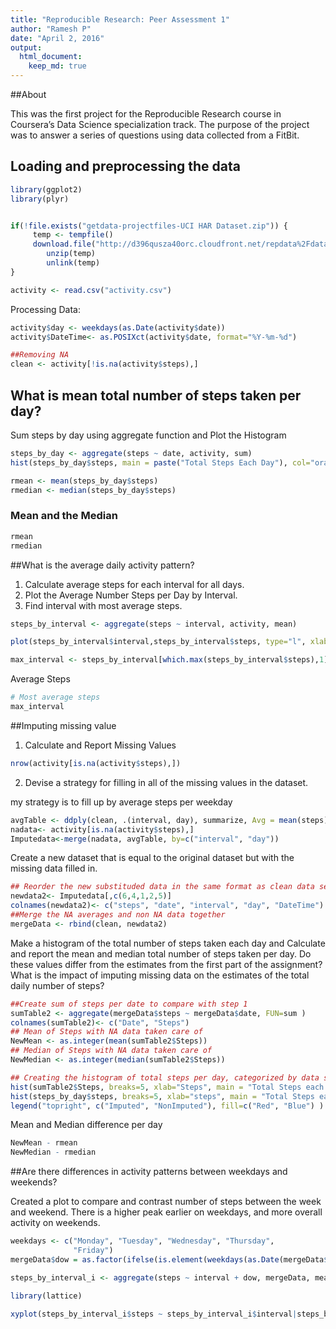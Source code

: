 ```yaml
---
title: "Reproducible Research: Peer Assessment 1"
author: "Ramesh P"
date: "April 2, 2016"
output: 
  html_document:
    keep_md: true
---
```

##About

This was the first project for the Reproducible Research course in Coursera's Data Science specialization track. The purpose of the project was to answer a series of questions using data collected from a FitBit.


## Loading and preprocessing the data


```r
library(ggplot2)
library(plyr)


if(!file.exists("getdata-projectfiles-UCI HAR Dataset.zip")) {
     temp <- tempfile()
     download.file("http://d396qusza40orc.cloudfront.net/repdata%2Fdata%2Factivity.zip",temp)
        unzip(temp)
        unlink(temp)
}

activity <- read.csv("activity.csv")
```

Processing Data:

```r
activity$day <- weekdays(as.Date(activity$date))
activity$DateTime<- as.POSIXct(activity$date, format="%Y-%m-%d")

##Removing NA
clean <- activity[!is.na(activity$steps),]

```

## What is mean total number of steps taken per day?

Sum steps by day using aggregate function and Plot the Histogram

```r
steps_by_day <- aggregate(steps ~ date, activity, sum)
hist(steps_by_day$steps, main = paste("Total Steps Each Day"), col="orange", xlab="Number of Steps")

rmean <- mean(steps_by_day$steps)
rmedian <- median(steps_by_day$steps)

```

### Mean and the Median

```r
rmean
rmedian
```

##What is the average daily activity pattern?

1. Calculate average steps for each interval for all days.
2. Plot the Average Number Steps per Day by Interval.
3. Find interval with most average steps.

```r

steps_by_interval <- aggregate(steps ~ interval, activity, mean)

plot(steps_by_interval$interval,steps_by_interval$steps, type="l", xlab="Interval", ylab="Number of Steps",main="Average Number of Steps per Day by Interval")

max_interval <- steps_by_interval[which.max(steps_by_interval$steps),1]


```

Average Steps
```r
# Most average steps
max_interval
```

##Imputing missing value

1. Calculate and Report Missing Values

```r
nrow(activity[is.na(activity$steps),])
```

2. Devise a strategy for filling in all of the missing values in the dataset. 

 my strategy is to fill up by average steps per weekday
 
 
```r
avgTable <- ddply(clean, .(interval, day), summarize, Avg = mean(steps))
nadata<- activity[is.na(activity$steps),]
Imputedata<-merge(nadata, avgTable, by=c("interval", "day"))

```

Create a new dataset that is equal to the original dataset but with the missing data filled in.

```r
## Reorder the new substituded data in the same format as clean data set
newdata2<- Imputedata[,c(6,4,1,2,5)]
colnames(newdata2)<- c("steps", "date", "interval", "day", "DateTime")
##Merge the NA averages and non NA data together
mergeData <- rbind(clean, newdata2)
```

Make a histogram of the total number of steps taken each day and Calculate and report the mean and median total number of steps taken per day. Do these values differ from the estimates from the first part of the assignment? What is the impact of imputing missing data on the estimates of the total daily number of steps?

```r
##Create sum of steps per date to compare with step 1
sumTable2 <- aggregate(mergeData$steps ~ mergeData$date, FUN=sum )
colnames(sumTable2)<- c("Date", "Steps")
## Mean of Steps with NA data taken care of
NewMean <- as.integer(mean(sumTable2$Steps))
## Median of Steps with NA data taken care of
NewMedian <- as.integer(median(sumTable2$Steps))

## Creating the histogram of total steps per day, categorized by data set to show impact
hist(sumTable2$Steps, breaks=5, xlab="Steps", main = "Total Steps each day", col="Red")
hist(steps_by_day$steps, breaks=5, xlab="steps", main = "Total Steps each day", col="Blue", add=T)
legend("topright", c("Imputed", "NonImputed"), fill=c("Red", "Blue") )
```

Mean and Median difference per day

```r
NewMean - rmean
NewMedian - rmedian
```


##Are there differences in activity patterns between weekdays and weekends?

Created a plot to compare and contrast number of steps between the week and weekend. There is a higher peak earlier on weekdays, and more overall activity on weekends.



```r
weekdays <- c("Monday", "Tuesday", "Wednesday", "Thursday", 
              "Friday")
mergeData$dow = as.factor(ifelse(is.element(weekdays(as.Date(mergeData$date)),weekdays), "Weekday", "Weekend"))

steps_by_interval_i <- aggregate(steps ~ interval + dow, mergeData, mean)

library(lattice)

xyplot(steps_by_interval_i$steps ~ steps_by_interval_i$interval|steps_by_interval_i$dow, main="Average Steps per Day by Interval",xlab="Interval", ylab="Steps",layout=c(1,2), type="l")
```



